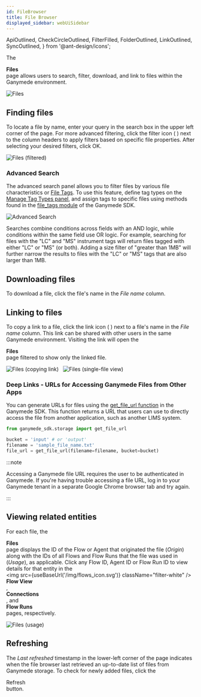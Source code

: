 ```yaml
---
id: FileBrowser
title: File Browser
displayed_sidebar: webUiSidebar
---
```


  ApiOutlined,
  CheckCircleOutlined,
  FilterFilled,
  FolderOutlined,
  LinkOutlined,
  SyncOutlined,
} from '@ant-design/icons';

The <div className="button darkblue_button"><FolderOutlined /> **Files**</div> page allows users to search, filter, download, and link to files within the Ganymede environment.

![Files](https://ganymede-bio.mo.cloudinary.net/apiServer/GanymedeFileBrowser_20240401.png)

## Finding files

To locate a file by name, enter your query in the search box in the upper left corner of the page. For more advanced filtering, click the filter icon ( <FilterFilled /> ) next to the column headers to apply filters based on specific file properties. After selecting your desired filters, click OK.

![Files (filtered)](https://ganymede-bio.mo.cloudinary.net/apiServer/Files-Filtered-2024-04-01.png)

### Advanced Search

The advanced search panel allows you to filter files by various file characteristics or [File Tags](./Tags).  To use this feature, define tag types on the [Manage Tag Types panel](./Tags#configuring-file-tag-types), and assign tags to specific files using methods found in the [file_tags module](../../sdk/FileTags) of the Ganymede SDK.

![Advanced Search](https://ganymede-bio.mo.cloudinary.net/apiServer/AdvancedSearch20240507.png)

Searches combine conditions across fields with an AND logic, while conditions within the same field use OR logic. For example, searching for files with the "LC" and "MS" instrument tags will return files tagged with either "LC" or "MS" (or both). Adding a size filter of "greater than 1MB" will further narrow the results to files with the "LC" or "MS" tags that are also larger than 1MB.

## Downloading files

To download a file, click the file's name in the _File name_ column.

## Linking to files

To copy a link to a file, click the link icon ( <LinkOutlined /> ) next to a file's name in the _File name_ column.  This link can be shared with other users in the same Ganymede environment.  Visiting the link will open the <div className="button darkblue_button"><FolderOutlined /> **Files**</div> page filtered to show only the linked file.

![Files (copying link)](https://ganymede-bio.mo.cloudinary.net/apiServer/Files-Copying-Link-2023-08-31.png)
&nbsp;
![Files (single-file view)](https://ganymede-bio.mo.cloudinary.net/apiServer/Files-Single-File-View-2023-08-31.png)

### Deep Links - URLs for Accessing Ganymede Files from Other Apps

You can generate URLs for files using the [get_file_url function](../../sdk/FileTags#get_file_url) in the Ganymede SDK. This function returns a URL that users can use to directly access the file from another application, such as another LIMS system.

```python
from ganymede_sdk.storage import get_file_url

bucket = 'input' # or 'output'
filename = 'sample_file_name.txt'
file_url = get_file_url(filename=filename, bucket=bucket)
```

:::note

Accessing a Ganymede file URL requires the user to be authenticated in Ganymede.  If you're having trouble accessing a file URL, log in to your
Ganymede tenant in a separate Google Chrome browser tab and try again.

:::

## Viewing related entities

For each file, the <div className="button darkblue_button"><FolderOutlined /> **Files**</div> page displays the ID of the Flow or Agent that originated the file (_Origin_) along with the IDs of all Flows and Flow Runs that the file was used in (_Usage_), as applicable.  Click any Flow ID, Agent ID or Flow Run ID to view details for that entity in the <div className="button darkblue_button"><img src={useBaseUrl('/img/flows_icon.svg')} className="filter-white" /> **Flow View**</div>, <div className="button darkblue_button"><ApiOutlined /> **Connections**</div>, and <div className="button darkblue_button"><CheckCircleOutlined /> **Flow Runs**</div> pages, respectively.

![Files (usage)](https://ganymede-bio.mo.cloudinary.net/apiServer/Files-Usage-2023-08-31.png)

## Refreshing

The _Last refreshed_ timestamp in the lower-left corner of the page indicates when the file browser last retrieved an up-to-date list of files from Ganymede storage. To check for newly added files, click the <div className="button darkblue_inverted_button"><SyncOutlined /> Refresh</div> button.
